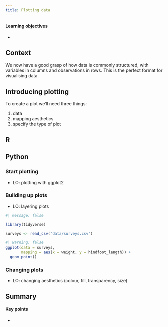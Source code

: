 ```yaml
---
title: Plotting data
---
```


::: {.callout-tip}
#### Learning objectives

- 
:::

## Context
We now have a good grasp of how data is commonly structured, with variables in columns and observations in rows. This is the perfect format for visualising data.

## Introducing plotting

To create a plot we'll need three things:

1. data
2. mapping aesthetics
3. specify the type of plot

::: {.panel-tabset group="language"}
## R


## Python

:::

### Start plotting
* LO: plotting with ggplot2

### Building up plots
* LO: layering plots

```r
#| message: false

library(tidyverse)

surveys <- read_csv("data/surveys.csv")
```


```r
#| warning: false
ggplot(data = surveys,
       mapping = aes(x = weight, y = hindfoot_length)) +
  geom_point()
```

### Changing plots
* LO: changing aesthetics (colour, fill, transparency, size)



## Summary

::: {.callout-tip}
#### Key points

- 
:::

